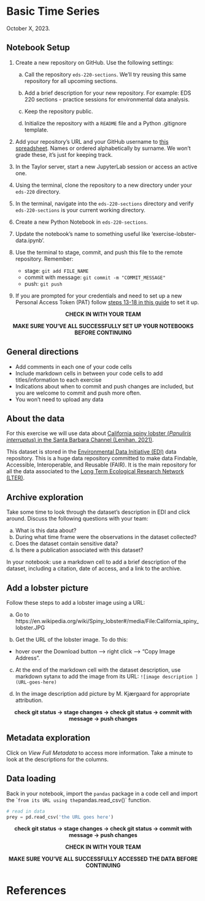 # Basic Time Series

October X, 2023.

<!-- include description and goals -->

:::{.callout-tip}
## Notebook Setup
1. Create a new repository on GitHub. Use the following settings:

    a. Call the repository `eds-220-sections`. We'll try reusing this same repository for all upcoming sections.

    b. Add a brief description for your new repository. For example: EDS 220 sections - practice sessions for environmental data analysis.

    c. Keep the repository public.

    d. Initialize the repository with a `README` file and a Python .gitignore template.

2. Add your repository's URL and your GitHub username to [this spreadsheet](https://docs.google.com/spreadsheets/d/1VPEIU0PSHs90cwD_RiIhY6swEBSMR-6MmTmM_toykvM/edit?usp=sharing). Names or ordered alphabetically by surname. We won't grade these, it's just for keeping track. 

3. In the Taylor server, start a new JupyterLab session or access an active one.

4. Using the terminal, clone the repository to a new directory under your `eds-220` directory.

5. In the terminal, navigate into the `eds-220-sections` directory and verify `eds-220-sections` is your current working directory.

6. Create a new Python Notebook in `eds-220-sections`. 

7. Update the notebook's name to something useful like 'exercise-lobster-data.ipynb'.

8. Use the terminal to stage, commit, and push this file to the remote repository. Remember:
    - stage: `git add FILE_NAME`
    - commit with message: `git commit -m "COMMIT_MESSAGE"`
    - push: `git push`

9. If you are prompted for your credentials and need to set up a new Personal Access Token (PAT) follow [steps 13-18 in this guide](https://docs.google.com/document/d/1Pk6_rUDdFjdGg-YVo9Cl8ET3iDsYahyaP0VMRD4UHUk/edit?usp=sharing/) to set it up.


<p style="text-align: center;">
**CHECK IN WITH YOUR TEAM** 
</p>
<p style="text-align: center;">
**MAKE SURE YOU'VE ALL SUCCESSFULLY SET UP YOUR NOTEBOOKS BEFORE CONTINUING**
</p>

:::


:::{.callout-note}
## General directions
- Add comments in each one of your code cells 
- Include markdown cells in between your code cells to add titles/information to each exercise
- Indications about when to commit and push changes are included, but you are welcome to commit and push more often. 
- You won't need to upload any data 
:::

:::{.callout-note}
## About the data

For this exercise we will use data about [California spiny lobster (*Panuliris interruptus*) in the Santa Barbara Channel (Lenihan, 2021)](https://portal.edirepository.org/nis/mapbrowse?packageid=knb-lter-sbc.148.1). 

This dataset is stored in the [Environmental Data Initiative (EDI)](https://edirepository.org) data repository. This is a huge data repository committed to make data Findable, Accessible, Interoperable, and Reusable (FAIR). 
It is the main repository for all the data associated to the [Long Term Ecological Research Network (LTER)](https://lternet.edu).

:::

<!-- Data exploration -->
## Archive exploration
Take some time to look through the dataset's description in EDI and click around. Discuss the following questions with your team:

a. What is this data about?
b. During what time frame were the observations in the dataset collected?
c. Does the dataset contain sensitive data?
d. Is there a publication associated with this dataset?

In your notebook: use a markdown cell to add a brief description of the dataset, including a citation, date of access, and a link to the archive. 

## Add a lobster picture
Follow these steps to add a lobster image using a URL:

a. Go to https://en.wikipedia.org/wiki/Spiny_lobster#/media/File:California_spiny_lobster.JPG

b. Get the URL of the lobster image. To do this:

- hover over the Download button –> right click –> “Copy Image Address".

c. At the end of the markdown cell with the dataset description, use markdown sytanx to add the image from its URL:
`![image description ](URL-goes-here)`

d. In the image description add picture by M. Kjærgaard for appropriate attribution. 

<!-- 
![spiny lobseter picture by M. Kjærgaard ](https://upload.wikimedia.org/wikipedia/commons/thumb/3/3e/California_spiny_lobster.JPG/1920px-California_spiny_lobster.JPG)
-->

<p style="text-align: center;">
**check git status -> stage changes -> check git status -> commit with message -> push  changes**
</p>

## Metadata exploration
Click on *View Full Metadata* to access more information. Take a minute to look at the descriptions for the columns.  

<!-- Data loading -->
## Data loading

Back in your notebook, import the `pandas` package in a code cell and import the `` from its URL using the `pandas.read_csv()` function.


```python
# read in data
prey = pd.read_csv('the URL goes here')
```

<p style="text-align: center;">
**check git status -> stage changes -> check git status -> commit with message -> push  changes**
</p>

<p style="text-align: center;">
**CHECK IN WITH YOUR TEAM** 
</p>
<p style="text-align: center;">
**MAKE SURE YOU'VE ALL SUCCESSFULLY ACCESSED THE DATA BEFORE CONTINUING**
</p>



# References

<!-- ADD REFERENCES -->